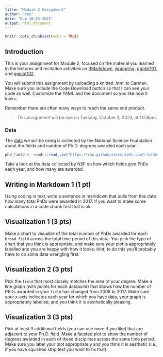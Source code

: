 ```yaml
---
title: "Module 2 Assignment"
author: "You"
date: "Due 10-03-2023"
output: html_document
---
```


```r
knitr::opts_chunk$set(echo = TRUE)
```

## Introduction
This is your assignment for Module 2, focused on the material you learned in the lectures and recitation activities on [RMarkdown](2_03_rmarkdown/03_Rmd.html), [wrangling](2_04_wrangling/04_wrangling.html), [ggplot101](2_04_ggplot/04_ggplot.html), and [ggplot102](2_05_themes_labels_facets/05_ggplot102.html). 

You will submit this assignment by uploading a knitted .html to Carmen. Make sure you include the Code Download button so that I can see your code as well. Customize the YAML and the document so you like how it looks.

Remember there are often many ways to reach the same end product.

> This assignment will be due on Tuesday, October 3, 2023, at 11:59pm.

### Data
The [data](https://github.com/rfordatascience/tidytuesday/tree/master/data/2019/2019-02-19) we will be using is collected by the National Science Foundation about the fields and number of Ph.D. degrees awarded each year.
```r
phd_field <- readr::read_csv("https://raw.githubusercontent.com/rfordatascience/tidytuesday/master/data/2019/2019-02-19/phd_by_field.csv")
```

Take a look at the data collected by NSF on how which fields give PhDs each year, and how many are awarded.

## Writing in Markdown 1 (1 pt)

Using coding in text, write a sentence in markdown that pulls from this data how many total PhDs were awarded in 2017. If you want to make some calculations in a code chunk first that is ok.

## Visualization 1 (3 pts)

Make a chart to visualize of the total number of PhDs awarded for each `broad_field` across the total time period of this data. You pick the type of chart that you think is appropriate, and make sure your plot is appropriately labelled and you are happy with how it looks. Hint, to do this you'll probably have to do some data wrangling first.


## Visualization 2 (3 pts)

Pick the `field` that most closely matches the area of your degree. Make a line graph (with points for each datapoint) that shows how the number of PhDs awarded in your `field` has changed from 2008 to 2017. Make sure your x-axis indicates each year for which you have data, your graph is appropriately labelled, and you think it is aesthetically pleasing.


## Visualization 3 (3 pts)

Pick at least 3 additional fields (you can use more if you like) that are adjacent to your Ph.D. field. Make a faceted plot to show the number of degrees awarded in each of these disciplines across the same time period. Make sure you label your plot appropriately and you think it is aesthetic (i.e., if you have squished strip text you want to fix that).

